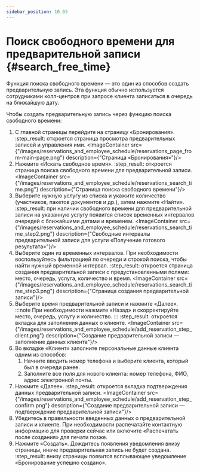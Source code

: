 ```yaml
---
sidebar_position: 10.03
---
```

# Поиск свободного времени для предварительной записи {#search_free_time}

Функция поиска свободного времени — это один из способов создать предварительную запись. Эта функция обычно используется сотрудниками колл-центров при запросе клиента записаться в очередь на ближайшую дату.

Чтобы создать предварительную запись через функцию поиска свободного времени:
1.  С главной страницы перейдите на страницу «Бронирования».
    :step_result: откроется страница просмотра предварительных записей и управления ими.
    <ImageContainer src={"/images/reservations_and_employee_schedule/reservations_page_from-main-page.png"} description={"Страница «Бронирования»"}/>
2.  Нажмите «Искать свободное время».
    :step_result: откроется страница поиска свободного времени для предварительной записи.
    <ImageContainer src={"/images/reservations_and_employee_schedule/reservations_search_time.png"} description={"Страница поиска свободного времени"}/>
3.  Выберите нужную услугу из списка и укажите количество \(участников, пакетов документов и др.\), затем нажмите «Найти».
    :step_result: при наличии свободного времени для предварительной записи на указанную услугу появится список временных интервалов очередей с ближайшими датами и временем.
    <ImageContainer src={"/images/reservations_and_employee_schedule/reservations_search_time_step2.png"} description={"Свободные интервалы предварительной записи для услуги «Получение готового результата»"}/>
4.  Выберите один из временных интервалов. При необходимости воспользуйтесь фильтрацией по очереди и строкой поиска, чтобы найти нужный временной интервал.
    :step_result: откроется страница создания предварительной записи с предустановленными полями: место, очередь, услуга, количество и время.
    <ImageContainer src={"/images/reservations_and_employee_schedule/reservations_search_time_step3.png"} description={"Страница создания предварительной записи"}/>
5.  Выберите время предварительной записи и нажмите «Далее».
    :::note
    При необходимости нажмите «Назад» и скорректируйте место, очередь, услугу и количество.
    :::
    :step_result: откроется вкладка для заполнения данных о клиенте.
    <ImageContainer src={"/images/reservations_and_employee_schedule/add_reservation_step_client.png"} description={"Создание предварительной записи — заполнение данных клиента"}/>
6.  Во вкладке «Клиент» заполните персональные данные клиента одним из способов:
    1.  Начните вводить номер телефона и выберите клиента, который был в очереди ранее.
    2.  Заполните все поля для нового клиента: номер телефона, ФИО, адрес электронной почты.
7.  Нажмите «Далее».
    :step_result: откроется вкладка подтверждения данных предварительной записи.
    <ImageContainer src={"/images/reservations_and_employee_schedule/add_reservation_step_confirm.png"} description={"Создание предварительной записи — подтверждение предварительной записи"}/>
8.  Убедитесь в правильности введенных данных о предварительной записи и клиенте. При необходимости распечатайте контактную информацию для проверки сейчас или включите «Распечатать после создания» для печати позже.
9.  Нажмите «Создать». Дождитесь появления уведомления внизу страницы, иначе предварительная запись не будет создана.
    :step_result: внизу страницы появится всплывающее уведомление «Бронирование успешно создано».
